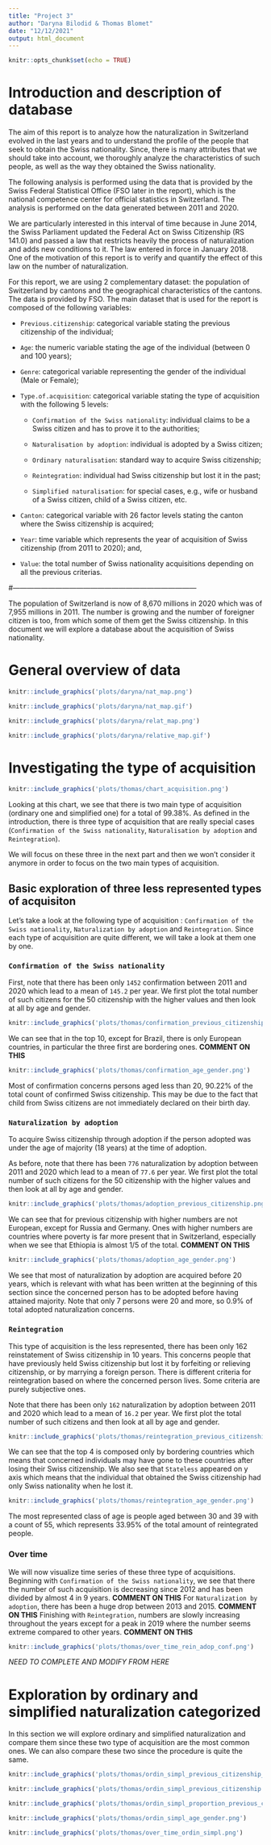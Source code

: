 ```yaml
---
title: "Project 3"
author: "Daryna Bilodid & Thomas Blomet"
date: "12/12/2021"
output: html_document
---
```


```r
knitr::opts_chunk$set(echo = TRUE)
```

# Introduction and description of database

The aim of this report is to analyze how the naturalization in Switzerland evolved in the last years and to understand the profile of the people that seek to obtain the Swiss nationality.
Since, there is many attributes that we should take into account, we thoroughly analyze the characteristics of such people, as well as the way they obtained the Swiss nationality. 

The following analysis is performed using the data that is provided by the Swiss Federal Statistical Office (FSO later in the report), which is the national competence center for official statistics in Switzerland.
The analysis is performed on the data generated between 2011 and 2020. 

We are particularly interested in this interval of time because in June 2014, the Swiss Parliament updated the Federal Act on Swiss Citizenship (RS 141.0) and passed a law that restricts heavily the process of naturalization and adds new conditions to it.
The law entered in force in January 2018.
One of the motivation of this report is to verify and quantify the effect of this law on the number of naturalization. 

For this report, we are using 2 complementary dataset: the population of Switzerland by cantons and the geographical characteristics of the cantons.
The data is provided by FSO.
The main dataset that is used for the report is composed of the following variables:

- `Previous.citizenship`: categorical variable stating the previous citizenship of the individual;

- `Age`: the numeric variable stating the age of the individual (between 0 and 100 years);

- `Genre`: categorical variable representing the gender of the individual (Male or Female);

- `Type.of.acquisition`: categorical variable stating the type of acquisition with the following 5 levels:

  - `Confirmation of the Swiss nationality`: individual claims to be a Swiss citizen and has to prove it to the authorities;
  
  - `Naturalisation by adoption`: individual is adopted by a Swiss citizen;
  
  - `Ordinary naturalisation`: standard way to acquire Swiss citizenship;
  
  - `Reintegration`: individual had Swiss citizenship but lost it in the past;
  
  - `Simplified naturalisation`: for special cases, e.g., wife or husband of a Swiss citizen, child of a Swiss citizen, etc.
  
- `Canton`: categorical variable with 26 factor levels stating the canton where the Swiss citizenship is acquired;

- `Year`: time variable which represents the year of acquisition of Swiss citizenship (from 2011 to 2020); and,

- `Value`: the total number of Swiss nationality acquisitions depending on all the previous criterias.

#------------------------------------------------------------------------------

The population of Switzerland is now of 8,670 millions in 2020 which was of 7,955 millions in 2011.
The number is growing and the number of foreigner citizen is too, from which some of them get the Swiss citizenship.
In this document we will explore a database about the acquisition of Swiss nationality.

# General overview of data

```r
knitr::include_graphics('plots/daryna/nat_map.png')
```

```r
knitr::include_graphics('plots/daryna/nat_map.gif')
```

```r
knitr::include_graphics('plots/daryna/relat_map.png')
```

```r
knitr::include_graphics('plots/daryna/relative_map.gif')
```

# Investigating the type of acquisition

```r
knitr::include_graphics('plots/thomas/chart_acquisition.png')
```

Looking at this chart, we see that there is two main type of acquisition (ordinary one and simplified one) for a total of 99.38%.
As defined in the introduction, there is three type of acquisition that are really special cases (`Confirmation of the Swiss nationality`, `Naturalisation by adoption` and `Reintegration`).

We will focus on these three in the next part and then we won't consider it anymore in order to focus on the two main types of acquisition.

## Basic exploration of three less represented types of acquisiton

Let's take a look at the following type of acquisition : `Confirmation of the Swiss nationality`, `Naturalization by adoption` and `Reintegration`. Since each type of acquisition are quite different, we will take a look at them one by one.

### `Confirmation of the Swiss nationality`

First, note that there has been only `1452` confirmation between 2011 and 2020 which lead to a mean of `145.2` per year. We first plot the total number of such citizens for the 50 citizenship with the higher values and then look at all by age and gender.

```r
knitr::include_graphics('plots/thomas/confirmation_previous_citizenship.png')
```

We can see that in the top 10, except for Brazil, there is only European countries, in particular the three first are bordering ones. **COMMENT ON THIS**

```r
knitr::include_graphics('plots/thomas/confirmation_age_gender.png')
```

Most of confirmation concerns persons aged less than 20, 90.22% of the total count of confirmed Swiss citizenship. This may be due to the fact that child from Swiss citizens are not immediately declared on their birth day.

### `Naturalization by adoption`

To acquire Swiss citizenship through adoption if the person adopted was under the age of majority (18 years) at the time of adoption.

As before, note that there has been `776` naturalization by adoption between 2011 and 2020 which lead to a mean of `77.6` per year. We first plot the total number of such citizens for the 50 citizenship with the higher values and then look at all by age and gender.

```r
knitr::include_graphics('plots/thomas/adoption_previous_citizenship.png')
```

We can see that for previous citizenship with higher numbers are not European, except for Russia and Germany. Ones with higher numbers are countries where poverty is far more present that in Switzerland, especially when we see that Ethiopia is almost 1/5 of the total. **COMMENT ON THIS**

```r
knitr::include_graphics('plots/thomas/adoption_age_gender.png')
```

We see that most of naturalization by adoption are acquired before 20 years, which is relevant with what has been written at the beginning of this section since the concerned person has to be adopted before having attained majority. Note that only 7 persons were 20 and more, so 0.9% of total adopted naturalization concerns.

### `Reintegration`

This type of acquisition is the less represented, there has been only 162 reinstatement of Swiss citizenship in 10 years. This concerns people that have previously held Swiss citizenship but lost it by forfeiting or relieving citizenship, or by marrying a foreign person. There is different criteria for reintegration based on where the concerned person lives. Some criteria are purely subjective ones.

Note that there has been only `162` naturalization by adoption between 2011 and 2020 which lead to a mean of `16.2` per year. We first plot the total number of such citizens and then look at all by age and gender.

```r
knitr::include_graphics('plots/thomas/reintegration_previous_citizenship.png')
```

We can see that the top 4 is composed only by bordering countries which means that concerned individuals may have gone to these countries after losing their Swiss citizenship. We also see that `Stateless` appeared on y axis which means that the individual that obtained the Swiss citizenship had only Swiss nationality when he lost it.

```r
knitr::include_graphics('plots/thomas/reintegration_age_gender.png')
```

The most represented class of age is people aged between 30 and 39 with a count of 55, which represents 33.95% of the total amount of reintegrated people.

### Over time

We will now visualize time series of these three type of acquisitions. Beginning with `Confirmation of the Swiss nationality`, we see that there the number of such acquisition is decreasing since 2012 and has been divided by almost 4 in 9 years. **COMMENT ON THIS** For `Naturalization by adoption`, there has been a huge drop between 2013 and 2015. **COMMENT ON THIS** Finishing with `Reintegration`, numbers are slowly increasing throughout the years except for a peak in 2019 where the number seems extreme compared to other years. **COMMENT ON THIS**

```r
knitr::include_graphics('plots/thomas/over_time_rein_adop_conf.png')
```

*NEED TO COMPLETE AND MODIFY FROM HERE*

# Exploration by ordinary and simplified naturalization categorized

In this section we will explore ordinary and simplified naturalization and compare them since these two type of acquisition are the most common ones. We can also compare these two since the procedure is quite the same.

```r
knitr::include_graphics('plots/thomas/ordin_simpl_previous_citizenship_percentage.png')
```

```r
knitr::include_graphics('plots/thomas/ordin_simpl_previous_citizenship.png')
```

```r
knitr::include_graphics('plots/thomas/ordin_simpl_proportion_previous_citizenship.png')
```

```r
knitr::include_graphics('plots/thomas/ordin_simpl_age_gender.png')
```

```r
knitr::include_graphics('plots/thomas/over_time_ordin_simpl.png')
```